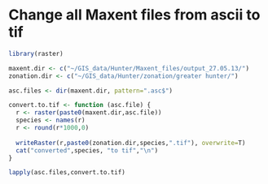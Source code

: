 Change all Maxent files from ascii to tif
==============================================



```r
library(raster)

maxent.dir <- c("~/GIS_data/Hunter/Maxent_files/output_27.05.13/")
zonation.dir <- c("~/GIS_data/Hunter/zonation/greater hunter/")

asc.files <- dir(maxent.dir, pattern=".asc$")

convert.to.tif <- function (asc.file) {
  r <- raster(paste0(maxent.dir,asc.file))
  species <- names(r)
  r <- round(r*1000,0)
  
  writeRaster(r,paste0(zonation.dir,species,".tif"), overwrite=T)
  cat("converted",species, "to tif","\n")
}

lapply(asc.files,convert.to.tif)


```

